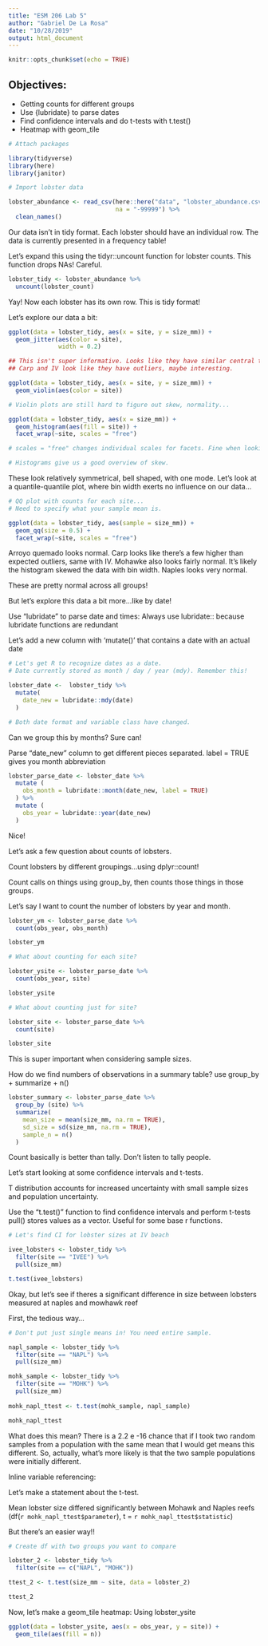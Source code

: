 ```yaml
---
title: "ESM 206 Lab 5"
author: "Gabriel De La Rosa"
date: "10/28/2019"
output: html_document
---
```


```r
knitr::opts_chunk$set(echo = TRUE)
```

## Objectives:

- Getting counts for different groups
- Use {lubridate} to parse dates
- Find confidence intervals and do t-tests with t.test()
- Heatmap with geom_tile

```r
# Attach packages

library(tidyverse)
library(here)
library(janitor)

```


```r
# Import lobster data

lobster_abundance <- read_csv(here::here("data", "lobster_abundance.csv"),
                              na = "-99999") %>% 
  clean_names()

```

Our data isn't in tidy format. Each lobster should have an individual row. The data is currently presented in a frequency table!

Let's expand this using the tidyr::uncount function for lobster counts.
This function drops NAs! Careful.

```r

lobster_tidy <- lobster_abundance %>%
  uncount(lobster_count)
```

Yay! Now each lobster has its own row. This is tidy format!

Let's explore our data a bit:

```r

ggplot(data = lobster_tidy, aes(x = site, y = size_mm)) +
  geom_jitter(aes(color = site),
              width = 0.2)

## This isn't super informative. Looks like they have similar central tendency, different spread. 
## Carp and IV look like they have outliers, maybe interesting.

ggplot(data = lobster_tidy, aes(x = site, y = size_mm)) +
  geom_violin(aes(color = site))

# Violin plots are still hard to figure out skew, normality...

ggplot(data = lobster_tidy, aes(x = size_mm)) +
  geom_histogram(aes(fill = site)) +
  facet_wrap(~site, scales = "free")

# scales = "free" changes individual scales for facets. Fine when looking at skew for sites.

# Histograms give us a good overview of skew.

```

These look relatively symmetrical, bell shaped, with one mode. 
Let's look at a quantile-quantile plot, where bin width exerts no influence on our data...

```r
# QQ plot with counts for each site...
# Need to specify what your sample mean is.

ggplot(data = lobster_tidy, aes(sample = size_mm)) +
  geom_qq(size = 0.5) +
  facet_wrap(~site, scales = "free")

```

Arroyo quemado looks normal. Carp looks like there's a few higher than expected outliers, same with IV. Mohawke also looks fairly normal. It's likely the histogram skewed the data with bin width. Naples looks very normal.

These are pretty normal across all groups!

But let's explore this data a bit more...like by date!


Use "lubridate" to parse date and times:
Always use lubridate:: because lubridate functions are redundant

Let's add a new column with 'mutate()' that contains a date with an actual date
```r

# Let's get R to recognize dates as a date.
# Date currently stored as month / day / year (mdy). Remember this!

lobster_date <-  lobster_tidy %>% 
  mutate(
    date_new = lubridate::mdy(date)
  )

# Both date format and variable class have changed.
```

Can we group this by months? Sure can!

Parse "date_new" column to get different pieces separated.
label = TRUE gives you month abbreviation

```r
lobster_parse_date <- lobster_date %>%
  mutate (
    obs_month = lubridate::month(date_new, label = TRUE)
  ) %>% 
  mutate (
    obs_year = lubridate::year(date_new)
  )

```

Nice!

Let's ask a few question about counts of lobsters. 

Count lobsters by different groupings...using dplyr::count!

Count calls on things using group_by, then counts those things in those groups.

Let's say I want to count the number of lobsters by year and month.

```r

lobster_ym <- lobster_parse_date %>%
  count(obs_year, obs_month)

lobster_ym

# What about counting for each site?

lobster_ysite <- lobster_parse_date %>% 
  count(obs_year, site)

lobster_ysite

# What about counting just for site?

lobster_site <- lobster_parse_date %>% 
  count(site)

lobster_site
```

This is super important when considering sample sizes.

How do we find numbers of observations in a summary table?
use group_by + summarize + n()

```r
lobster_summary <- lobster_parse_date %>%
  group_by (site) %>%
  summarize(
    mean_size = mean(size_mm, na.rm = TRUE),
    sd_size = sd(size_mm, na.rm = TRUE),
    sample_n = n()
  )

```

Count basically is better than tally. Don't listen to tally people. 

Let's start looking at some confidence intervals and t-tests.

T distribution accounts for increased uncertainty with small sample sizes and population uncertainty.

Use the "t.test()" function to find confidence intervals and perform t-tests
pull() stores values as a vector. Useful for some base r functions.

```r
# Let's find CI for lobster sizes at IV beach

ivee_lobsters <- lobster_tidy %>%
  filter(site == "IVEE") %>% 
  pull(size_mm)

t.test(ivee_lobsters)

```

Okay, but let's see if theres a significant difference in size between lobsters measured at naples and mowhawk reef

First, the tedious way...

```r
# Don't put just single means in! You need entire sample.

napl_sample <- lobster_tidy %>% 
  filter(site == "NAPL") %>% 
  pull(size_mm)

mohk_sample <- lobster_tidy %>% 
  filter(site == "MOHK") %>% 
  pull(size_mm)
  
mohk_napl_ttest <- t.test(mohk_sample, napl_sample)

mohk_napl_ttest

```

What does this mean? There is a 2.2 e -16 chance that if I took two random samples from a population with the same mean that I would get means this different. So, actually, what's more likely is that the two sample populations were initially different.


Inline variable referencing: 

Let's make a statement about the t-test.

Mean lobster size differed significantly between Mohawk and Naples reefs (df(`r mohk_napl_ttest$parameter`), t = `r mohk_napl_ttest$statistic`)

But there's an easier way!!

```r
# Create df with two groups you want to compare

lobster_2 <- lobster_tidy %>% 
  filter(site == c("NAPL", "MOHK"))

ttest_2 <- t.test(size_mm ~ site, data = lobster_2)

ttest_2


```

Now, let's make a geom_tile heatmap:
Using lobster_ysite



```r

ggplot(data = lobster_ysite, aes(x = obs_year, y = site)) +
  geom_tile(aes(fill = n))
```

